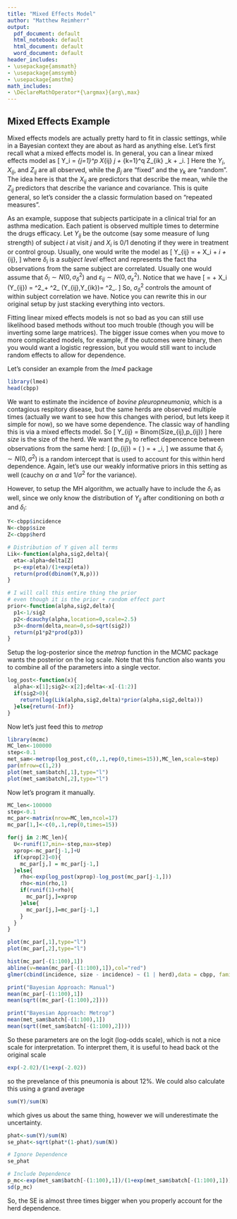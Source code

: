 ```yaml
---
title: "Mixed Effects Model"
author: "Matthew Reimherr"
output:
  pdf_document: default
  html_notebook: default
  html_document: default
  word_document: default
header_includes:
- \usepackage{amsmath}
- \usepackage{amssymb}
- \usepackage{amsthm}
math_includes:
- \DeclareMathOperator*{\argmax}{arg\,max}
---
```


\newcommand{\E}{\mathop{\mathrm{E}}}
\newcommand{\Cov}{\mathop{\mathrm{Cov}}}
\newcommand{\Var}{\mathop{\mathrm{Var}}}


\newcommand{\mcF}{{\mathcal{F}}}
\newcommand{\bH}{{\bf H}}
\newcommand{\mbR}{{\mathbb{R}}}
\newcommand{\bx}{{\bf{x}}}

\newcommand{\vep}{{\varepsilon}}




## Mixed Effects Example
Mixed effects models are actually pretty hard to fit in classic settings, while in a Bayesian context they are about as hard as anything else.  Let's first recall what a mixed effects model is.  In general, you can a linear mixed effects model as
\[
Y_i = \sum_{j=1}^p X_{ij} \beta_j + \sum_{k=1}^q Z_{ik} \gamma_k + \vep_i.
\]
Here the $Y_i$, $X_{ij}$, and $Z_{ij}$ are all observed, while the $\beta_j$ are "fixed" and the $\gamma_k$ are "random".  The idea here is that the $X_{ij}$ are predictors that describe the mean, while the $Z_{ij}$ predictors that describe the variance and covariance.  This is quite general, so let's consider the a classic formulation based on "repeated measures".

As an example, suppose that subjects participate in a clinical trial for an asthma medication.  Each patient is observed multiple times to determine the drugs efficacy.  Let $Y_{ij}$ be the outcome (say some measure of lung strength) of subject $i$ at visit $j$ and $X_i$ is 0/1 denoting if they were in treatment or control group.  Usually, one would write the model as
\[
Y_{ij} = \alpha + \beta X_i + \delta_i + \vep_{ij},
\]
where $\delta_i$ is a *subject level* effect and represents the fact tha observations from the same subject are correlated.  Usually one would assume that $\delta_i \sim N(0,\sigma^2_\delta)$ and $\vep_{ij} \sim N(0,\sigma^2_\vep)$.  Notice that we have
\[
\E[Y_{ij}] = \alpha + \beta X_i
\qquad \Var(Y_{ij}) = \sigma^2_\delta + \sigma^2_\vep
\qquad \Cov(Y_{ij},Y_{ik})= \sigma^2_\delta.
\]
So, $\sigma^2_\delta$ controls the amount of within subject correlation we have.  Notice you can rewrite this in our original setup by just stacking everything into vectors.

Fitting linear mixed effects models is not so bad as you can still use likelihood based methods without too much trouble (though you will be inverting some large matrices).  The bigger issue comes when you move to more complicated models, for example, if the outcomes were binary, then you would want a logistic regression, but you would still want to include random effects to allow for dependence.



Let's consider an example from the *lme4* package
```r
library(lme4)
head(cbpp)
```
We want to estimate the incidence of *bovine pleuropneumonia*, which is a contagious respitory disease, but the same herds are observed multiple times (actually we want to see how this changes with period, but lets keep it simple for now), so we have some dependence.  The classic way of handling this is via a mixed effects model.  So
\[
Y_{ij} = \text{incidence for herd $i$ at period $j$} \sim Binom(Size_{ij},p_{ij})
\]
here *size* is the size of the herd.  We want the $p_{ij}$ to reflect depencence between observations from the same herd:
\[
\mbox{logit}(p_{ij}) = \log\left( \frac{p_{ij}}{1-p_{ij}}\right) = \alpha + \delta_i,
\]
we assume that $\delta_i \sim N(0,\sigma^2)$ is a random intercept that is used to account for this within herd dependence.  Again, let's use our weakly informative priors in this setting as well (cauchy on $\alpha$ and $1/\sigma^2$ for the variance).

However, to setup the MH algorithm, we actually have to include the $\delta_i$ as well, since we only know the distribution of $Y_{ij}$ after conditioning on both $\alpha$ and $\delta_i$:
\begin{align*}
p(Y_{ij} | \alpha, \delta_i, \sigma^2) & \sim Binom(Size_{ij}, p_{ij}) \\
\pi(\alpha) & \sim Cauchy(0,scale=2.5) \\
\pi(\sigma^2) & \propto 1/\sigma^2 \\
p(\delta_i | \sigma^2) & \sim N(0,\sigma^2)
\end{align*}

```r
Y<-cbpp$incidence
N<-cbpp$size
Z<-cbpp$herd

# Distribution of Y given all terms
Lik<-function(alpha,sig2,delta){
  eta<-alpha+delta[Z]
  p<-exp(eta)/(1+exp(eta))
  return(prod(dbinom(Y,N,p)))
}

# I will call this entire thing the prior
# even though it is the prior + random effect part
prior<-function(alpha,sig2,delta){
  p1<-1/sig2
  p2<-dcauchy(alpha,location=0,scale=2.5)
  p3<-dnorm(delta,mean=0,sd=sqrt(sig2))
  return(p1*p2*prod(p3))
}
```

Setup the log-posterior since the *metrop* function in the MCMC package wants the posterior on the log scale.  Note that this function also wants you to combine all of the parameters into a single vector.
```r
log_post<-function(x){
  alpha<-x[1];sig2<-x[2];delta<-x[-(1:2)]
  if(sig2>0){
    return(log(Lik(alpha,sig2,delta)*prior(alpha,sig2,delta)))
  }else{return(-Inf)}
}
```

Now let's just feed this to *metrop*
```r
library(mcmc)
MC_len<-100000
step<-0.1
met_sam<-metrop(log_post,c(0,.1,rep(0,times=15)),MC_len,scale=step)
par(mfrow=c(1,2))
plot(met_sam$batch[,1],type="l")
plot(met_sam$batch[,2],type="l")
```

Now let's program it manually.
```r
MC_len<-100000
step<-0.1
mc_par<-matrix(nrow=MC_len,ncol=17)
mc_par[1,]<-c(0,.1,rep(0,times=15))

for(j in 2:MC_len){
  U<-runif(17,min=-step,max=step)
  xprop<-mc_par[j-1,]+U
  if(xprop[2]<0){
    mc_par[j,] = mc_par[j-1,]
  }else{
    rho<-exp(log_post(xprop)-log_post(mc_par[j-1,]))
    rho<-min(rho,1)
    if(runif(1)<rho){
      mc_par[j,]=xprop
    }else{
      mc_par[j,]=mc_par[j-1,]
    }
  }
}
```

```r
plot(mc_par[,1],type="l")
plot(mc_par[,2],type="l")
```


```r
hist(mc_par[-(1:100),1])
abline(v=mean(mc_par[-(1:100),1]),col="red")
glmer(cbind(incidence, size - incidence) ~ (1 | herd),data = cbpp, family = binomial)

print("Bayesian Approach: Manual")
mean(mc_par[-(1:100),1])
mean(sqrt((mc_par[-(1:100),2])))

print("Bayesian Approach: Metrop")
mean(met_sam$batch[-(1:100),1])
mean(sqrt((met_sam$batch[-(1:100),2])))
```

So these parameters are on the logit (log-odds scale), which is not a nice scale for interpretation.  To interpret them, it is useful to head back ot the original scale
```r
exp(-2.02)/(1+exp(-2.02))
```
so the prevelance of this pneumonia is about 12\%.  We could also calculate this using a grand average
```r
sum(Y)/sum(N)
```
which gives us about the same thing, however we will underestimate the uncertainty.
```r
phat<-sum(Y)/sum(N)
se_phat<-sqrt(phat*(1-phat)/sum(N))

# Ignore Dependence
se_phat

# Include Dependence
p_mc<-exp(met_sam$batch[-(1:100),1])/(1+exp(met_sam$batch[-(1:100),1]))
sd(p_mc)
```
So, the SE is almost three times bigger when you properly account for the herd dependence.



























